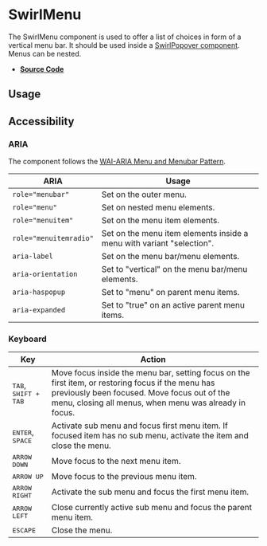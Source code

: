 
<Meta title="Components/SwirlMenu" />

# SwirlMenu

The SwirlMenu component is used to offer a list of choices in form of a vertical
menu bar. It should be used inside a
[SwirlPopover component](?path=/docs/components-swirlpopover--swirl-popover).
Menus can be nested.

- **[Source Code](https://github.com/flip-corp/swirl/tree/main/packages/swirl-components/src/components/swirl-menu)**

## Usage

<Canvas of={Stories.SwirlMenu} sourceState="shown"></Canvas>

<Controls of={Stories.SwirlMenu} />

## Accessibility

### ARIA

The component follows the
[WAI-ARIA Menu and Menubar Pattern](https://www.w3.org/WAI/ARIA/apg/patterns/menubar/).

| ARIA                   | Usage                                                                 |
| ---------------------- | --------------------------------------------------------------------- |
| `role="menubar"`       | Set on the outer menu.                                                |
| `role="menu"`          | Set on nested menu elements.                                          |
| `role="menuitem"`      | Set on the menu item elements.                                        |
| `role="menuitemradio"` | Set on the menu item elements inside a menu with variant "selection". |
| `aria-label`           | Set on the menu bar/menu elements.                                    |
| `aria-orientation`     | Set to "vertical" on the menu bar/menu elements.                      |
| `aria-haspopup`        | Set to "menu" on parent menu items.                                   |
| `aria-expanded`        | Set to "true" on an active parent menu items.                         |

### Keyboard

| Key                                    | Action                                                                                                                                                                                                      |
| -------------------------------------- | ----------------------------------------------------------------------------------------------------------------------------------------------------------------------------------------------------------- |
| <kbd>TAB</kbd>, <kbd>SHIFT + TAB</kbd> | Move focus inside the menu bar, setting focus on the first item, or restoring focus if the menu has previously been focused. Move focus out of the menu, closing all menus, when menu was already in focus. |
| <kbd>ENTER</kbd>, <kbd>SPACE</kbd>     | Activate sub menu and focus first menu item. If focused item has no sub menu, activate the item and close the menu.                                                                                         |
| <kbd>ARROW DOWN</kbd>                  | Move focus to the next menu item.                                                                                                                                                                           |
| <kbd>ARROW UP</kbd>                    | Move focus to the previous menu item.                                                                                                                                                                       |
| <kbd>ARROW RIGHT</kbd>                 | Activate the sub menu and focus the first menu item.                                                                                                                                                        |
| <kbd>ARROW LEFT</kbd>                  | Close currently active sub menu and focus the parent menu item.                                                                                                                                             |
| <kbd>ESCAPE</kbd>                      | Close the menu.                                                                                                                                                                                             |
